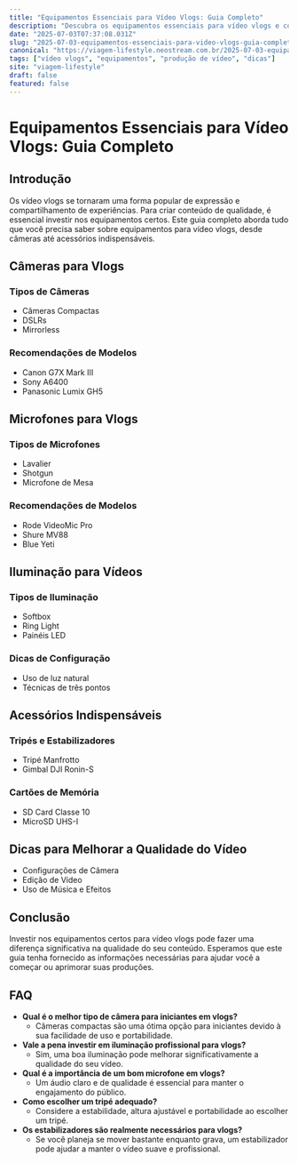 ```yaml
---
title: "Equipamentos Essenciais para Vídeo Vlogs: Guia Completo"
description: "Descubra os equipamentos essenciais para vídeo vlogs e como eles podem transformar suas produções. Guia completo com dicas e recomendações."
date: "2025-07-03T07:37:08.031Z"
slug: "2025-07-03-equipamentos-essenciais-para-video-vlogs-guia-completo"
canonical: "https://viagem-lifestyle.neostream.com.br/2025-07-03-equipamentos-essenciais-para-video-vlogs-guia-completo"
tags: ["vídeo vlogs", "equipamentos", "produção de vídeo", "dicas"]
site: "viagem-lifestyle"
draft: false
featured: false
---
```


# Equipamentos Essenciais para Vídeo Vlogs: Guia Completo

## Introdução
Os vídeo vlogs se tornaram uma forma popular de expressão e compartilhamento de experiências. Para criar conteúdo de qualidade, é essencial investir nos equipamentos certos. Este guia completo aborda tudo que você precisa saber sobre equipamentos para vídeo vlogs, desde câmeras até acessórios indispensáveis.

## Câmeras para Vlogs
### Tipos de Câmeras
- Câmeras Compactas
- DSLRs
- Mirrorless

### Recomendações de Modelos
- Canon G7X Mark III
- Sony A6400
- Panasonic Lumix GH5

## Microfones para Vlogs
### Tipos de Microfones
- Lavalier
- Shotgun
- Microfone de Mesa

### Recomendações de Modelos
- Rode VideoMic Pro
- Shure MV88
- Blue Yeti

## Iluminação para Vídeos
### Tipos de Iluminação
- Softbox
- Ring Light
- Painéis LED

### Dicas de Configuração
- Uso de luz natural
- Técnicas de três pontos

## Acessórios Indispensáveis
### Tripés e Estabilizadores
- Tripé Manfrotto
- Gimbal DJI Ronin-S

### Cartões de Memória
- SD Card Classe 10
- MicroSD UHS-I

## Dicas para Melhorar a Qualidade do Vídeo
- Configurações de Câmera
- Edição de Vídeo
- Uso de Música e Efeitos

## Conclusão
Investir nos equipamentos certos para vídeo vlogs pode fazer uma diferença significativa na qualidade do seu conteúdo. Esperamos que este guia tenha fornecido as informações necessárias para ajudar você a começar ou aprimorar suas produções.

## FAQ
- **Qual é o melhor tipo de câmera para iniciantes em vlogs?**
  - Câmeras compactas são uma ótima opção para iniciantes devido à sua facilidade de uso e portabilidade.
- **Vale a pena investir em iluminação profissional para vlogs?**
  - Sim, uma boa iluminação pode melhorar significativamente a qualidade do seu vídeo.
- **Qual é a importância de um bom microfone em vlogs?**
  - Um áudio claro e de qualidade é essencial para manter o engajamento do público.
- **Como escolher um tripé adequado?**
  - Considere a estabilidade, altura ajustável e portabilidade ao escolher um tripé.
- **Os estabilizadores são realmente necessários para vlogs?**
  - Se você planeja se mover bastante enquanto grava, um estabilizador pode ajudar a manter o vídeo suave e profissional.